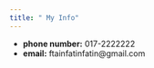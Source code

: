 ---
title: " My Info"
---

- __phone number:__ 017-2222222
- __email:__ ftainfatinfatin@gmail.com
